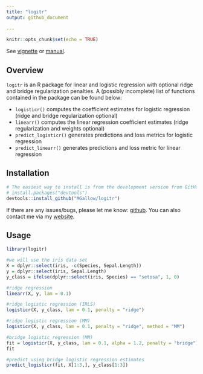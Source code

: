 ```yaml
---
title: "logitr"
output: github_document
  
---
```


```r
knitr::opts_chunk$set(echo = TRUE)
```


See [vignette](https://htmlpreview.github.io/?https://github.com/MGallow/logitr/blob/master/Vignette.html) or [manual](https://github.com/MGallow/logitr/blob/master/logitr.pdf).

## Overview

`logitr` is an R package for linear and logistic regression with optional ridge and bridge regularization penalties. A (possibly incomplete) list of functions contained in the package can be found below:

* `logisticr()` computes the coefficient estimates for logistic regression (ridge and bridge regularization optional)
* `linearr()` computes the linear regression coefficient estimates (ridge regularization and weights optional)
* `predict_logisticr()` generates predictions and loss metrics for logistic regression
* `predict_linearr()` generates predictions and loss metric for linear regression



## Installation

```r
# The easiest way to install is from the development version from GitHub:
# install.packages("devtools")
devtools::install_github("MGallow/logitr")
```

If there are any issues/bugs, please let me know: [github](https://github.com/MGallow/logitr/issues). You can also contact me via my [website](http://users.stat.umn.edu/~gall0441/).

## Usage

```r
library(logitr)

#we will use the iris data set
X = dplyr::select(iris, -c(Species, Sepal.Length))
y = dplyr::select(iris, Sepal.Length)
y_class = ifelse(dplyr::select(iris, Species) == "setosa", 1, 0)

#ridge regression
linearr(X, y, lam = 0.1)

#ridge logistic regression (IRLS)
logisticr(X, y_class, lam = 0.1, penalty = "ridge")

#ridge logistic regression (MM)
logisticr(X, y_class, lam = 0.1, penalty = "ridge", method = "MM")

#bridge logistic regression (MM)
fit = logisticr(X, y_class, lam = 0.1, alpha = 1.2, penalty = "bridge")
fit

#predict using bridge logistic regression estimates
predict_logisticr(fit, X[1:3,], y_class[1:3])

```
